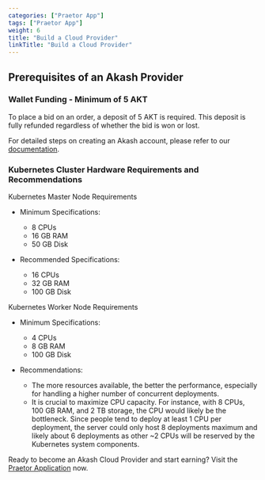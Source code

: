 ```yaml
---
categories: ["Praetor App"]
tags: ["Praetor App"]
weight: 6
title: "Build a Cloud Provider"
linkTitle: "Build a Cloud Provider"
---
```


## Prerequisites of an Akash Provider

### Wallet Funding - Minimum of 5 AKT

To place a bid on an order, a deposit of 5 AKT is required. This deposit is fully refunded regardless of whether the bid is won or lost.

For detailed steps on creating an Akash account, please refer to our [documentation](/docs/deployments/akash-cli/installation/).

### Kubernetes Cluster Hardware Requirements and Recommendations

Kubernetes Master Node Requirements

* Minimum Specifications:

    * 8 CPUs
    * 16 GB RAM
    * 50 GB Disk


* Recommended Specifications:

    * 16 CPUs
    * 32 GB RAM
    * 100 GB Disk


Kubernetes Worker Node Requirements

* Minimum Specifications:

    * 4 CPUs
    * 8 GB RAM
    * 100 GB Disk

* Recommendations:

    * The more resources available, the better the performance, especially for handling a higher number of concurrent deployments.
    * It is crucial to maximize CPU capacity. For instance, with 8 CPUs, 100 GB RAM, and 2 TB storage, the CPU would likely be the bottleneck. Since people tend to deploy at least 1 CPU per deployment, the server could only host 8 deployments maximum and likely about 6 deployments as other ~2 CPUs will be reserved by the Kubernetes system components.

Ready to become an Akash Cloud Provider and start earning? Visit the [Praetor Application](https://akash.praetorapp.com/) now.


